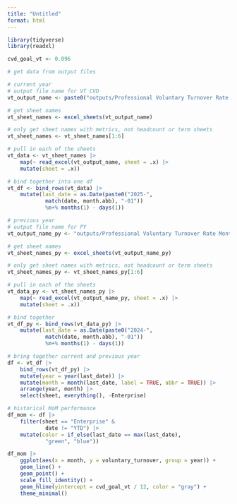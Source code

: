 ```yaml
---
title: "Untitled"
format: html
---
```



```r
library(tidyverse)
library(readxl)

cvd_goal_vt <- 0.096
```


```r
# get data from output files

# current year
# output file name for VT CVD
vt_output_name <- paste0("outputs/Professional Voluntary Turnover Rate Monthly ", start_date, " to ", end_date, ".xlsx")

# get sheet names
vt_sheet_names <- excel_sheets(vt_output_name)

# only get sheet names with metrics, not headcount or term sheets
vt_sheet_names <- vt_sheet_names[1:6]

# pull in each of the sheets
vt_data <- vt_sheet_names |> 
    map(~ read_excel(vt_output_name, sheet = .x) |> 
    mutate(sheet = .x))

# bind together into one df
vt_df <- bind_rows(vt_data) |> 
    mutate(last_date = as.Date(paste0("2025-", 
            match(date, month.abb), "-01")) 
            %m+% months(1) - days(1))

# previous year
# output file name for PY 
vt_output_name_py <- "outputs/Professional Voluntary Turnover Rate Monthly 2024-01-01 to 2024-12-31.xlsx"

# get sheet names
vt_sheet_names_py <- excel_sheets(vt_output_name_py)

# only get sheet names with metrics, not headcount or term sheets
vt_sheet_names_py <- vt_sheet_names_py[1:6]

# pull in each of the sheets
vt_data_py <- vt_sheet_names_py |> 
    map(~ read_excel(vt_output_name_py, sheet = .x) |> 
    mutate(sheet = .x))

# bind together
vt_df_py <- bind_rows(vt_data_py) |> 
    mutate(last_date = as.Date(paste0("2024-", 
            match(date, month.abb), "-01")) 
            %m+% months(1) - days(1))

# bring together current and previous year
df <- vt_df |> 
    bind_rows(vt_df_py) |> 
    mutate(year = year(last_date)) |> 
    mutate(month = month(last_date, label = TRUE, abbr = TRUE)) |> 
    arrange(year, month) |> 
    select(sheet, everything(), -Enterprise)
```


```r
# historical MoM performance
df_mom <- df |> 
    filter(sheet == "Enterprise" &
            date != "YTD") |> 
    mutate(color = if_else(last_date == max(last_date), 
            "green", "blue"))

df_mom |> 
    ggplot(aes(x = month, y = voluntary_turnover, group = year)) +
    geom_line() +
    geom_point() +
    scale_fill_identity() +
    geom_hline(yintercept = cvd_goal_vt / 12, color = "gray") +
    theme_minimal()
```